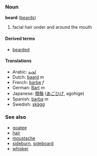 ===Noun===
'''beard''' ([[beards]])

#facial hair under and around the mouth

==== Derived terms ====
*[[bearded]]

==== Translations ====
*Arabic: [[لحية]]
*Dutch: [[baard]] ''m''
*French: [[barbe]] ''f''
*German: [[Bart]] ''m''
*Japanese: [[顎鬚]] ([[あごひげ]], agohige)
*Spanish: [[barba]] ''m''
*Swedish: [[skägg]]

===See also===
*[[goatee]]
*[[hair]]
*[[moustache]]
*[[sideburn]], [[sideboard]]
*[[whisker]]